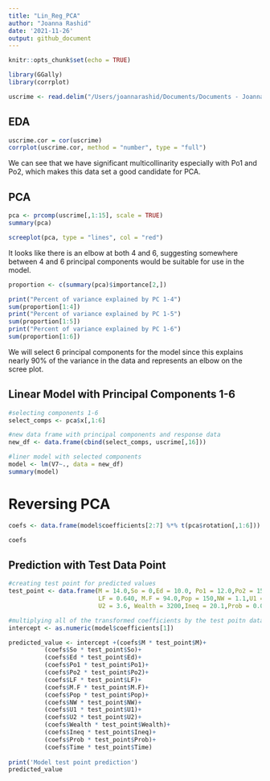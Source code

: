 ```yaml
---
title: "Lin_Reg_PCA"
author: "Joanna Rashid"
date: '2021-11-26'
output: github_document
---
```


```r
knitr::opts_chunk$set(echo = TRUE)
```


```r
library(GGally)
library(corrplot)
```
```r
uscrime <- read.delim("/Users/joannarashid/Documents/Documents - Joanna’s MacBook Pro/School/ISYE6501/hw5-Fall 21/uscrime.txt", header=TRUE)
```

## EDA
```r
uscrime.cor = cor(uscrime)
corrplot(uscrime.cor, method = "number", type = "full")
```
We can see that we have significant multicollinarity especially with Po1 and Po2, which makes this data set a good candidate for PCA.

## PCA
```r
pca <- prcomp(uscrime[,1:15], scale = TRUE)
summary(pca)
```

```r
screeplot(pca, type = "lines", col = "red")
```
It looks like there is an elbow at both 4 and 6, suggesting somewhere between 4 and 6 principal components would be suitable for use in the model.

```r
proportion <- c(summary(pca)$importance[2,])

print("Percent of variance explained by PC 1-4")
sum(proportion[1:4])
print("Percent of variance explained by PC 1-5")
sum(proportion[1:5])
print("Percent of variance explained by PC 1-6")
sum(proportion[1:6])
```
We will select 6 principal components for the model since this explains nearly 90% of the variance in the data and represents an elbow on the scree plot.

## Linear Model with Principal Components 1-6
```r
#selecting components 1-6
select_comps <- pca$x[,1:6]

#new data frame with principal components and response data
new_df <- data.frame(cbind(select_comps, uscrime[,16]))

#liner model with selected components
model <- lm(V7~., data = new_df) 
summary(model)
```

# Reversing PCA
```r
coefs <- data.frame(model$coefficients[2:7] %*% t(pca$rotation[,1:6]))

coefs
```

## Prediction with Test Data Point
```r
#creating test point for predicted values
test_point <- data.frame(M = 14.0,So = 0,Ed = 10.0, Po1 = 12.0,Po2 = 15.5,
                         LF = 0.640, M.F = 94.0,Pop = 150,NW = 1.1,U1 = 0.120,
                         U2 = 3.6, Wealth = 3200,Ineq = 20.1,Prob = 0.04, Time = 39.0)

#multiplying all of the transformed coefficients by the test poitn data
intercept <- as.numeric(model$coefficients[1])

predicted_value <- intercept +(coefs$M * test_point$M)+
          (coefs$So * test_point$So)+
          (coefs$Ed * test_point$Ed)+
          (coefs$Po1 * test_point$Po1)+
          (coefs$Po2 * test_point$Po2)+
          (coefs$LF * test_point$LF)+
          (coefs$M.F * test_point$M.F)+
          (coefs$Pop * test_point$Pop)+
          (coefs$NW * test_point$NW)+
          (coefs$U1 * test_point$U1)+
          (coefs$U2 * test_point$U2)+
          (coefs$Wealth * test_point$Wealth)+
          (coefs$Ineq * test_point$Ineq)+
          (coefs$Prob * test_point$Prob)+
          (coefs$Time * test_point$Time)
          
print('Model test point prediction')         
predicted_value
```

